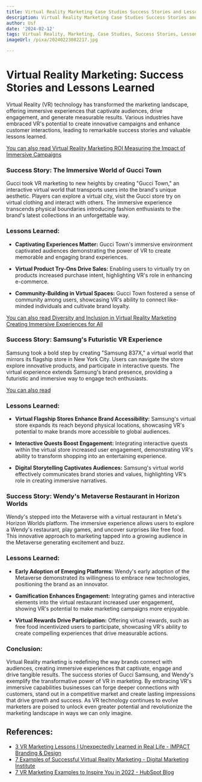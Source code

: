```yaml
---
title: Virtual Reality Marketing Case Studies Success Stories and Lessons Learned
description: Virtual Reality Marketing Case Studies Success Stories and Lessons Learned
author: Usf
date: '2024-02-12'
tags: Virtual Reality, Marketing, Case Studies, Success Stories, Lessons Learned
imageUrl: /pixa/20240223082217.jpg

---
```

# Virtual Reality Marketing: Success Stories and Lessons Learned

Virtual Reality (VR)  technology has transformed the marketing landscape,  offering immersive experiences that captivate audiences, drive engagement, and generate measurable results. Various  industries have embraced VR's potential to create innovative campaigns and enhance customer interactions, leading to remarkable success stories and valuable lessons learned.

[You can  also  read Virtual Reality Marketing ROI  Measuring the Impact of Immersive Campaigns](Virtual%20Reality%20Marketing%20ROI%20Measuring%20the%20Impact%20of%20Immersive%20Campaigns)


### Success Story: The Immersive World of Gucci  Town

Gucci took VR marketing to  new heights by creating "Gucci Town," an interactive  virtual world that transports users into  the brand's  unique  aesthetic. Players can explore  a virtual city, visit the Gucci store try on virtual clothing and interact with others. The  immersive experience transcends physical boundaries introducing fashion enthusiasts to the brand's latest collections in an  unforgettable way.

### Lessons Learned:

- **Captivating Experiences Matter:** Gucci Town's immersive environment captivated audiences demonstrating the power of VR to create memorable and engaging brand experiences.

- **Virtual Product Try-Ons Drive Sales:** Enabling users to virtually try on products increased purchase intent, highlighting VR's role  in enhancing e-commerce.

-  **Community-Building in Virtual  Spaces:**  Gucci Town fostered a sense of community among users, showcasing VR's ability to connect like-minded individuals and cultivate brand loyalty.

[You can also read Diversity  and Inclusion  in Virtual Reality Marketing  Creating Immersive Experiences  for All](Diversity%20and%20Inclusion%20in%20Virtual%20Reality%20Marketing%20Creating%20Immersive%20Experiences%20for%20All)


### Success Story: Samsung's Futuristic VR Experience

Samsung took a  bold step by  creating  "Samsung  837X," a virtual world that mirrors its flagship store in New York City. Users can navigate the store explore innovative products, and participate in interactive quests. The  virtual experience  extends Samsung's brand presence, providing a futuristic and immersive way to engage tech  enthusiasts.

[You can also read ]()


### Lessons Learned:

- **Virtual Flagship Stores  Enhance Brand Accessibility:**  Samsung's virtual store expands its reach beyond physical locations, showcasing VR's  potential  to make brands more accessible to global audiences.

- **Interactive Quests  Boost Engagement:** Integrating interactive quests within the virtual store increased user engagement, demonstrating VR's ability to transform shopping into an entertaining  experience.

- **Digital Storytelling Captivates Audiences:** Samsung's virtual world effectively communicates brand stories and values, highlighting VR's role in creating immersive narratives.

### Success Story: Wendy's Metaverse Restaurant in Horizon Worlds

Wendy's stepped  into the Metaverse with a virtual restaurant in Meta's Horizon Worlds platform. The immersive experience allows users to explore a Wendy's restaurant, play games, and uncover surprises like free food. This innovative approach to marketing tapped into a growing audience in  the Metaverse generating excitement and buzz.

### Lessons  Learned:

- **Early Adoption of Emerging Platforms:** Wendy's early adoption of the Metaverse demonstrated its willingness to embrace new technologies,  positioning the brand as an innovator.

- **Gamification Enhances  Engagement:** Integrating games and interactive elements into the virtual restaurant  increased user  engagement, showing VR's potential to make marketing campaigns more enjoyable.

- **Virtual Rewards Drive Participation:** Offering virtual rewards, such as free food incentivized users to participate, showcasing VR's  ability to create compelling experiences that drive measurable actions.

### Conclusion:

Virtual Reality marketing  is redefining  the way brands connect with audiences, creating immersive experiences that captivate, engage and  drive tangible results. The success stories of Gucci Samsung, and Wendy's exemplify the transformative power of VR in marketing.  By embracing VR's immersive capabilities businesses can forge deeper connections  with customers, stand out in a competitive market and create  lasting impressions that drive growth and  success. As VR technology continues to evolve marketers are poised to  unlock even  greater  potential and  revolutionize the marketing landscape in ways we can  only imagine.

## References:
- [3 VR Marketing Lessons I Unexpectedly Learned in Real Life - IMPACT Branding & Design](https://www.impactplus.com/blog/vr-marketing-lessons)
- [7 Examples of Successful Virtual Reality Marketing - Digital Marketing Institute](https://digitalmarketinginstitute.com/blog/7-examples-of-successful-virtual-reality-marketing)
- [7 VR Marketing Examples to Inspire You in 2022 - HubSpot Blog](https://blog.hubspot.com/marketing/vr-marketing-examples)
